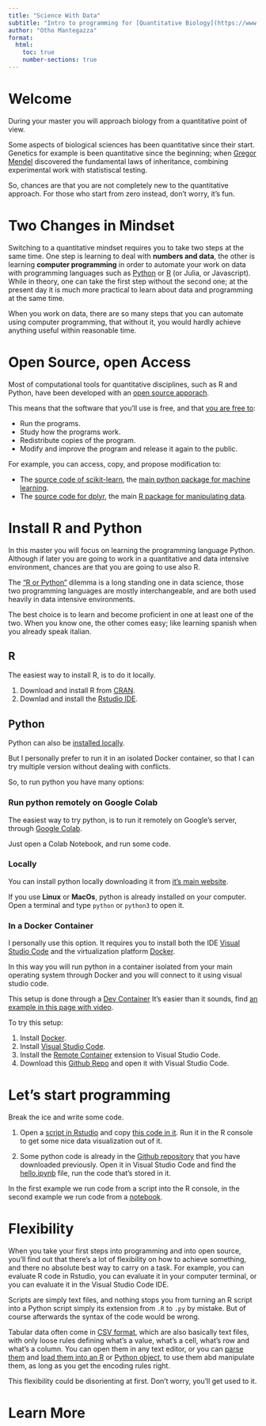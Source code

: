 ```yaml
---
title: "Science With Data"
subtitle: "Intro to programming for [Quantitative Biology](https://www.unimi.it/en/education/quantitative-biology)."
author: "Otho Mantegazza"
format: 
  html:
    toc: true
    number-sections: true
---
```


# Welcome

During your master you will approach biology from a quantitative point of view.

Some aspects of biological sciences has been quantitative since their start. Genetics for example is been quantitative since the beginning; when [Gregor Mendel](https://en.wikipedia.org/wiki/Mendelian_inheritance) discovered the fundamental laws of inheritance, combining experimental work with statistiscal testing.

So, chances are that you are not completely new to the quantitative approach. For those who start from zero instead, don't worry, it's fun.

# Two Changes in Mindset

Switching to a quantitative mindset requires you to take two steps at the same time. One step is learning to deal with **numbers and data**, the other is learning **computer programming** in order to automate your work on data with programming languages such as [Python](https://www.python.org/) or [R](https://www.r-project.org/) (or Julia, or Javascript). While in theory, one can take the first step without the second one; at the present day it is much more practical to learn about data and programming at the same time.

When you work on data, there are so many steps that you can automate using computer programming, that without it, you would hardly achieve anything useful within reasonable time.

# Open Source, open Access

Most of computational tools for quantitative disciplines, such as R and Python, have been developed with an [open source apporach](https://en.wikipedia.org/wiki/Open_source).

This means that the software that you'll use is free, and that [you are free to](https://bookdown.org/rdpeng/rprogdatascience/history-and-overview-of-r.html#free-software):

- Run the programs.
- Study how the programs work.
- Redistribute copies of the program.
- Modify and improve the program and release it again to the public.

For example, you can access, copy, and propose modification to:

- The [source code of scikit-learn](https://github.com/scikit-learn/scikit-learn), the [main python package for machine learning](https://scikit-learn.org/stable/).
- The [source code for dplyr](https://github.com/tidyverse/dplyr/), the main [R package for manipulating data](https://dplyr.tidyverse.org/).

# Install R and Python

In this master you will focus on learning the programming language Python. Although if later you are going to work in a quantitative and data intensive environment, chances are that you are going to use also R. 

The ["R or Python"](https://www.ibm.com/cloud/blog/python-vs-r) dilemma is a long standing one in data science, those two programming languages are mostly interchangeable, and are both used heavily in data intensive environments.

The best choice is to learn and become proficient in one at least one of the two. When you know one, the other comes easy; like learning spanish when you already speak italian.

## R

The easiest way to install R, is to do it locally.

1. Download and install R from [CRAN](https://cran.r-project.org/).
2. Downlad and install the [Rstudio IDE](https://www.rstudio.com/).

## Python

Python can also be [installed locally](https://jakevdp.github.io/WhirlwindTourOfPython/00-introduction.html#Installation-and-Practical-Considerations).

But I personally prefer to run it in an isolated Docker container, so that I can try multiple version without dealing with conflicts.

So, to run python you have many options:

### Run python remotely on Google Colab

The easiest way to try python, is to run it remotely on Google's server, through [Google Colab](https://colab.research.google.com/).

Just open a Colab Notebook, and run some code.

### Locally

You can install python locally downloading it from [it's main website](https://www.python.org/).

If you use **Linux** or **MacOs**, python is already installed on your computer. Open a terminal and type `python` or `python3` to open it.

### In a Docker Container

I personally use this option. It requires you to install both the IDE [Visual Studio Code](https://code.visualstudio.com/) and the virtualization platform [Docker](https://www.docker.com/).

In this way you will run python in a container isolated from your main operating system through Docker and you will connect to it using visual studio code.

This setup is done through a [Dev Container](https://code.visualstudio.com/docs/remote/containers) It's easier than it sounds, find [an example in this page with video](https://code.visualstudio.com/learn/develop-cloud/containers). 

To try this setup:

1. Install [Docker](https://www.docker.com/).
2. Install [Visual Studio Code](https://code.visualstudio.com/).
3. Install the [Remote Container](https://marketplace.visualstudio.com/items?itemName=ms-vscode-remote.remote-containers) extension to Visual Studio Code.
4. Download this [Github Repo](https://github.com/othomantegazza/python-sci-simple-devcon) and open it with Visual Studio Code.

# Let's start programming

Break the ice and write some code.

1. Open a [script in Rstudio](https://r4ds.had.co.nz/introduction.html#rstudio) and copy [this code in it](https://gist.github.com/othomantegazza/03d50b0a9a60d42ef73ef7019f84c958). Run it in the R console to get some nice data visualization out of it.

2. Some python code is already in the [Github repository](https://github.com/othomantegazza/python-sci-simple-devcon) that you have downloaded previously. Open it in Visual Studio Code and find the [hello.ipynb](https://github.com/othomantegazza/python-sci-simple-devcon/blob/main/hello.ipynb) file, run the code that's stored in it.

In the first example we run code from a script into the R console, in the second example we run code from a [notebook](https://en.wikipedia.org/wiki/Notebook_interface).

# Flexibility

When you take your first steps into programming and into open source, you'll find out that there's  a lot of flexibility on how to achieve something, and there no absolute best way to carry on a task. For example, you can evaluate R code in Rstudio, you can evaluate it in your computer terminal, or you can evaluate it in the Visual Studio Code IDE. 

Scripts are simply text files, and nothing stops you from turning an R script into a Python script simply its extension from `.R` to `.py` by mistake. But of course afterwards the syntax of the code would be wrong.

Tabular data often come in [CSV format](https://en.wikipedia.org/wiki/Comma-separated_values), which are also basically text files, with only loose rules defining what's a value, what's a cell, what's row and what's a column. You can open them in any text editor, or you can [parse them](https://en.wikipedia.org/wiki/Parsing) and [load them into an R](https://readr.tidyverse.org/) or [Python object](https://pandas.pydata.org/docs/getting_started/intro_tutorials/02_read_write.html), to use them abd manipulate them, as long as you get the encoding rules right.

This flexibility could be disorienting at first. Don't worry, you'll get used to it.

# Learn More




